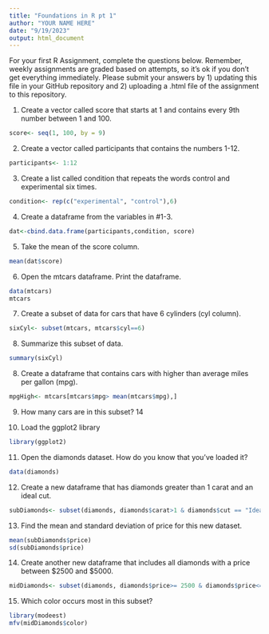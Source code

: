 ```yaml
---
title: "Foundations in R pt 1"
author: "YOUR NAME HERE"
date: "9/19/2023"
output: html_document
---
```

For your first R Assignment, complete the questions below. Remember, weekly assignments are graded based on attempts, so it's ok if you don't get everything immediately. Please submit your answers by 1) updating this file in your GitHub repository and 2) uploading a .html file of the assignment to this repository. 

1. Create a vector called score that starts at 1 and contains every 9th number between 1 and 100. 
```r
score<- seq(1, 100, by = 9)
```
2. Create a vector called participants that contains the numbers 1-12.
```r
participants<- 1:12
```
3. Create a list called condition that repeats the words control and experimental six times. 
```r
condition<- rep(c("experimental", "control"),6)
```
4. Create a dataframe from the variables in #1-3. 
```r
dat<-cbind.data.frame(participants,condition, score)
```
5. Take the mean of the score column.
```r
mean(dat$score)
```
6. Open the mtcars dataframe. Print the dataframe.  
```r
data(mtcars)
mtcars
```
7. Create a subset of data for cars that have 6 cylinders (cyl column).
```r
sixCyl<- subset(mtcars, mtcars$cyl==6)
```
8. Summarize this subset of data. 
```r
summary(sixCyl)
```
8. Create a dataframe that contains cars with higher than average miles per gallon (mpg). 
```r
mpgHigh<- mtcars[mtcars$mpg> mean(mtcars$mpg),]
```
9. How many cars are in this subset? 
14 

10. Load the ggplot2 library
```r
library(ggplot2)
```
11. Open the diamonds dataset. How do you know that you've loaded it?
```r
data(diamonds)
```
12. Create a new dataframe that has diamonds greater than 1 carat and an ideal cut. 
```r
subDiamonds<- subset(diamonds, diamonds$carat>1 & diamonds$cut == "Ideal")
```
13. Find the mean and standard deviation of price for this new dataset. 
```r
mean(subDiamonds$price)
sd(subDiamonds$price)
```
14. Create another new dataframe that includes all diamonds with a price between $2500 and $5000. 
```r
midDiamonds<- subset(diamonds, diamonds$price>= 2500 & diamonds$price<=5000)
```
15. Which color occurs most in this subset? 
```r
library(modeest)
mfv(midDiamonds$color)
```
